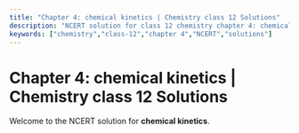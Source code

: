 ```yaml
---
title: "Chapter 4: chemical kinetics | Chemistry class 12 Solutions"
description: "NCERT solution for class 12 chemistry chapter 4: chemical kinetics."
keywords: ["chemistry","class-12","chapter 4","NCERT","solutions"]
---
```


# Chapter 4: chemical kinetics | Chemistry class 12 Solutions

Welcome to the NCERT solution for **chemical kinetics**.

